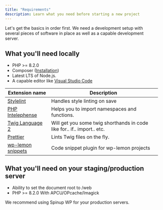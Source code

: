 ```yaml
---
title: "Requirements"
description: Learn what you need before starting a new project
---
```


Let's get the basics in order first. We need a development setup with several pieces of software in place as well as a capable development server.

## What you'll need locally

- PHP >= 8.2.0
- Composer ([Installation](https://getcomposer.org/doc/00-intro.md#installation-linux-unix-macos))
- Latest LTS of Node.js.
- A capable editor like [Visual Studio Code](https://code.visualstudio.com/)

|Extension name  |Description  |
|---------|---------|
|[Stylelint](https://marketplace.visualstudio.com/items?itemName=stylelint.vscode-stylelint)     |   Handles style linting on save      |
|[PHP Intelephense](https://marketplace.visualstudio.com/items?itemName=bmewburn.vscode-intelephense-client)     |     Helps you to import namespaces and functions.    |
|[Twig Language 2](https://marketplace.visualstudio.com/items?itemName=mblode.twig-language-2)     |    Will get you some twig shorthands in code like for.. if.. import.. etc.     |
|[Prettier](https://marketplace.visualstudio.com/items?itemName=esbenp.prettier-vscode)     |       Lints Twig files on the fly.  |
|[wp-lemon snippets](https://marketplace.visualstudio.com/items?itemName=StudioLemon.wp-lemon-snippets)     |      Code snippet plugin for wp-lemon projects  |

## What you'll need on your staging/production server

- Ability to set the document root to /web
- PHP >= 8.2.0 With APCU/OPcache/Imagick

We recommend using Spinup WP for your production servers.
